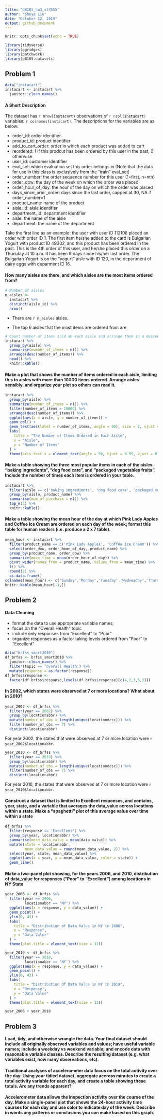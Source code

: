 ```yaml
---
title: "p8105_hw3_sl4655"
author: "Shuya Liu"
date: "October 12, 2019"
output: github_document
---
```


```r
knitr::opts_chunk$set(echo = TRUE)

library(tidyverse)
library(ggridges)
library(patchwork)
library(p8105.datasets)
```

## Problem 1

```r
data("instacart")
instacart <- instacart %>%
  janitor::clean_names()
```

#### A Short Description

The dataset has `r nrow(instacart)` observations of `r ncol(instacart)` variables: `r colnames(instacart)`. The descriptions for the variables are as below:

* order_id: order identifier
* product_id: product identifier
* add_to_cart_order: order in which each product was added to cart
* reordered: 1 if this prodcut has been ordered by this user in the past, 0 otherwise
* user_id: customer identifier
* eval_set: which evaluation set this order belongs in (Note that the data for use in this class is exclusively from the “train” eval_set)
* order_number: the order sequence number for this user (1=first, n=nth)
* order_dow: the day of the week on which the order was placed
* order_hour_of_day: the hour of the day on which the order was placed
* days_since_prior_order: days since the last order, capped at 30, NA if order_number=1
* product_name: name of the product
* aisle_id: aisle identifier
* department_id: department identifier
* aisle: the name of the aisle
* department: the name of the department

Take the first line as an example: the user with user ID 112108 placed an order with order ID 1. The first item he/she added to the card is Bulgarian Yogurt with product ID 49302, and this product has been ordered in the past. This is the 4th order of this user, and he/she placed this order on a Thursday at 10 a.m. It has been 9 days since his/her last order. The Bulgarian Yogurt is on the "yogurt" aisle with ID 120, in the department of dairy eggs with deparment ID 16. 

#### How many aisles are there, and which aisles are the most items ordered from?

```r
# Number of aisles
n_aisles <- 
  instacart %>% 
  distinct(aisle_id) %>% 
  nrow()
```

* There are `r n_aisles` aisles.

* The top 6 aisles that the most items are ordered from are
```r
# Count number of items sold on each aisle and arrange them in a descending order
instacart %>% 
  group_by(aisle) %>% 
  summarise(number_of_items = n()) %>%
  arrange(desc(number_of_items)) %>% 
  head() %>% 
  knitr::kable()
```

#### Make a plot that shows the number of items ordered in each aisle, limiting this to aisles with more than 10000 items ordered. Arrange aisles sensibly, and organize your plot so others can read it.
```r
instacart %>%
  group_by(aisle) %>%
  summarize(number_of_items = n()) %>%
  filter(number_of_items > 10000) %>%
  arrange(desc(number_of_items)) %>%
  ggplot(aes(x = aisle, y = number_of_items)) +
  geom_col() +
  geom_text(aes(label = number_of_items, angle = 90), size = 2, vjust = 0.2) +
  labs(
    title = "The Number of Items Ordered in Each Aisle",
    x = "Aisle",
    y = "Number of Items"
  ) +
  theme(axis.text.x = element_text(angle = 90, hjust = 0.95, vjust = 0.2))
```

#### Make a table showing the three most popular items in each of the aisles “baking ingredients”, “dog food care”, and “packaged vegetables fruits”. Include the number of times each item is ordered in your table.
```r
instacart %>%
  filter(aisle == c('baking ingredients', 'dog food care', 'packaged vegetables fruits')) %>%
  group_by(aisle, product_name) %>% 
  summarise(num_of_purchase = n()) %>% 
  top_n(3) %>%
  knitr::kable()
```

#### Make a table showing the mean hour of the day at which Pink Lady Apples and Coffee Ice Cream are ordered on each day of the week; format this table for human readers (i.e. produce a 2 x 7 table).
```r
mean_hour <- instacart %>% 
  filter(product_name == c('Pink Lady Apples', 'Coffee Ice Cream')) %>% 
  select(order_dow, order_hour_of_day, product_name) %>% 
  group_by(product_name, order_dow) %>% 
  summarize(mean_time = mean(order_hour_of_day)) %>% 
  pivot_wider(names_from = product_name, values_from = mean_time) %>% 
  t() %>%
  round(2) %>% 
  as.data.frame()
colnames(mean_hour) <- c('Sunday','Monday','Tuesday','Wednesday','Thursday','Friday','Saturday')
knitr::kable(mean_hour[-1,])
```

## Problem 2

#### Data Cleaning

* format the data to use appropriate variable names;
* focus on the “Overall Health” topic
* include only responses from “Excellent” to “Poor”
* organize responses as a factor taking levels ordered from “Poor” to “Excellent”

```r
data("brfss_smart2010")
df_brfss <- brfss_smart2010 %>% 
  janitor::clean_names() %>% 
  filter(topic == 'Overall Health') %>%
  mutate(response = as.factor(response))
df_brfss$response <-
  factor(df_brfss$response,levels(df_brfss$response)[c(4,2,3,5,1)])
```

#### In 2002, which states were observed at 7 or more locations? What about in 2010?
```r
year_2002 <- df_brfss %>%
  filter(year == 2002) %>%
  group_by(locationabbr) %>%
  mutate(number_of_obs = length(unique(locationdesc))) %>%
  filter(number_of_obs == 7) %>% 
  distinct(locationabbr)
```

For year 2002, the states that were observed at 7 or more location were `r year_2002$locationabbr`.

```r
year_2010 <- df_brfss %>%
  filter(year == 2010) %>%
  group_by(locationabbr) %>%
  mutate(number_of_obs = length(unique(locationdesc))) %>%
  filter(number_of_obs == 7) %>% 
  distinct(locationabbr)
```

For year 2010, the states that were observed at 7 or more location were `r year_2010$locationabbr`.

#### Construct a dataset that is limited to Excellent responses, and contains, year, state, and a variable that averages the data_value across locations within a state. Make a “spaghetti” plot of this average value over time within a state

```r
df_brfss %>%
  filter(response == 'Excellent') %>%
  group_by(year, locationabbr) %>%
  summarise(mean_data_value = mean(data_value)) %>% 
  mutate(state = locationabbr,
         mean_data_value = round(mean_data_value, 2)) %>% 
  select(year, state, mean_data_value) %>%
  ggplot(aes(x = year, y = mean_data_value, color = state)) +
  geom_line()
```

#### Make a two-panel plot showing, for the years 2006, and 2010, distribution of data_value for responses (“Poor” to “Excellent”) among locations in NY State

```r
year_2006 <- df_brfss %>%
  filter(year == 2006,
         locationabbr == 'NY') %>%
  ggplot(aes(x = response, y = data_value)) +
  geom_point() +
  ylim(0, 43) +
  labs(
    title = "Distribution of Data Value in NY in 2006",
    x = "Response",
    y = "Data Value"
  ) +
  theme(plot.title = element_text(size = 12))

year_2010 <- df_brfss %>%
  filter(year == 2010,
         locationabbr == 'NY') %>%
  ggplot(aes(x = response, y = data_value)) +
  geom_point() +
  ylim(0, 43) +
  labs(
    title = "Distribution of Data Value in NY in 2010",
    x = "Response",
    y = "Data Value"
  ) +
  theme(plot.title = element_text(size = 12))

year_2006 + year_2010
```

## Problem 3

#### Load, tidy, and otherwise wrangle the data. Your final dataset should include all originally observed variables and values; have useful variable names; include a weekday vs weekend variable; and encode data with reasonable variable classes. Describe the resulting dataset (e.g. what variables exist, how many observations, etc).

#### Traditional analyses of accelerometer data focus on the total activity over the day. Using your tidied dataset, aggregate accross minutes to create a total activity variable for each day, and create a table showing these totals. Are any trends apparent?

#### Accelerometer data allows the inspection activity over the course of the day. Make a single-panel plot that shows the 24-hour activity time courses for each day and use color to indicate day of the week. Describe in words any patterns or conclusions you can make based on this graph.